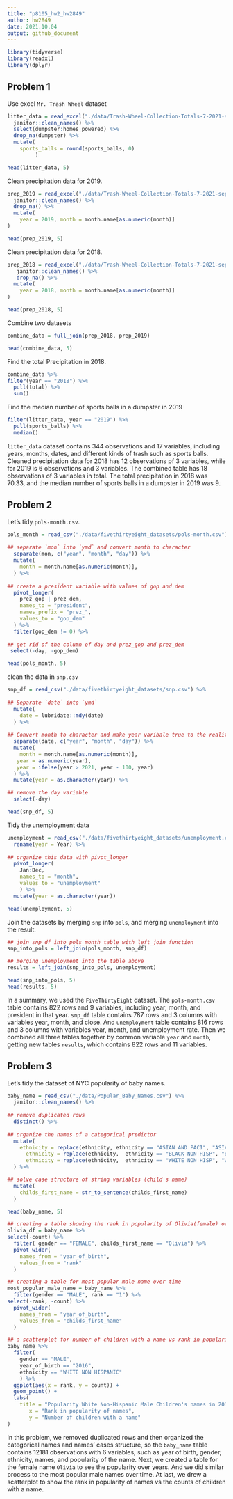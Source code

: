 ```yaml
---
title: "p8105_hw2_hw2849"
author: hw2849
date: 2021.10.04
output: github_document
---
```


```r
library(tidyverse)
library(readxl)
library(dplyr)
```

## Problem 1

Use excel `Mr. Trash Wheel` dataset

```r
litter_data = read_excel("./data/Trash-Wheel-Collection-Totals-7-2021-sept.xlsx", sheet = 1) %>%
  janitor::clean_names() %>%
  select(dumpster:homes_powered) %>% 
  drop_na(dumpster) %>%
  mutate(
    sports_balls = round(sports_balls, 0)
         )

head(litter_data, 5)
```

Clean precipitation data for 2019.

```r
prep_2019 = read_excel("./data/Trash-Wheel-Collection-Totals-7-2021-sept.xlsx", sheet = 7, "A2:B14") %>%
  janitor::clean_names() %>%
  drop_na() %>% 
  mutate(
    year = 2019, month = month.name[as.numeric(month)]
) 

head(prep_2019, 5)
```

Clean precipitation data for 2018.

```r
prep_2018 = read_excel("./data/Trash-Wheel-Collection-Totals-7-2021-sept.xlsx", sheet = 8, "A2:B14") %>% 
   janitor::clean_names() %>%
   drop_na() %>% 
  mutate(
    year = 2018, month = month.name[as.numeric(month)]
) 

head(prep_2018, 5)
```

Combine two datasets

```r
combine_data = full_join(prep_2018, prep_2019)

head(combine_data, 5)
```

Find the total Precipitation in 2018.

```r
combine_data %>% 
filter(year == "2018") %>% 
  pull(total) %>% 
  sum()
```

Find the median number of sports balls in a dumpster in 2019

```r
filter(litter_data, year == "2019") %>% 
  pull(sports_balls) %>% 
  median()
```

`litter_data` dataset contains 344 observations and 17 variables, including years, months, dates, and different kinds of trash such as sports balls. Cleaned precipitation data for 2018 has 12 observations pf 3 variables, while for 2019 is 6 observations and 3 variables. The combined table has 18 observations of 3 variables in total. The total precipitation in 2018 was 70.33, and the median number of sports balls in a dumpster in 2019 was 9. 

## Problem 2

Let's tidy `pols-month.csv`.

```r
pols_month = read_csv("./data/fivethirtyeight_datasets/pols-month.csv") %>% 
  
## separate `mon` into `ymd` and convert month to character
  separate(mon, c("year", "month", "day")) %>% 
  mutate(
    month = month.name[as.numeric(month)], 
  ) %>% 
  
## create a president variable with values of gop and dem
  pivot_longer(
    prez_gop | prez_dem,
    names_to = "president",
    names_prefix = "prez_",
    values_to = "gop_dem"
  ) %>% 
  filter(gop_dem != 0) %>% 
  
## get rid of the column of day and prez_gop and prez_dem
 select(-day, -gop_dem)

head(pols_month, 5)
```

clean the data in `snp.csv`

```r
snp_df = read_csv("./data/fivethirtyeight_datasets/snp.csv") %>% 
  
## Separate `date` into `ymd`
  mutate(
    date = lubridate::mdy(date)
  ) %>% 
  
## Convert month to character and make year varibale true to the reality
  separate(date, c("year", "month", "day")) %>% 
  mutate(
    month = month.name[as.numeric(month)],
   year = as.numeric(year),
   year = ifelse(year > 2021, year - 100, year)
  ) %>% 
  mutate(year = as.character(year)) %>% 

## remove the day variable
  select(-day)

head(snp_df, 5)
```

Tidy the unemployment data

```r
unemployment = read_csv("./data/fivethirtyeight_datasets/unemployment.csv") %>% 
  rename(year = Year) %>% 
  
## organize this data with pivot_longer
  pivot_longer(
    Jan:Dec,
    names_to = "month",
    values_to = "unemployment"
    ) %>% 
  mutate(year = as.character(year))

head(unemployment, 5)
```

Join the datasets by merging `snp` into `pols`, and merging `unemployment` into the result.

```r
## join snp_df into pols_month table with left_join function
snp_into_pols = left_join(pols_month, snp_df)

## merging unemployment into the table above 
results = left_join(snp_into_pols, unemployment)

head(snp_into_pols, 5)
head(results, 5)
```

In a summary, we used the `FiveThirtyEight` dataset. The `pols-month.csv` table contains 822 rows and 9 variables, including year, month, and president in that year. `snp_df` table contains 787 rows and 3 columns with variables year, month, and close. And `unemployment` table contains 816 rows and 3 columns with variables year, month, and unemployment rate. Then we combined all three tables together by common variable `year` and `month`, getting new tables `results`, which contains 822 rows and 11 variables. 


## Problem 3

Let's tidy the dataset of NYC popularity of baby names. 

```r
baby_name = read_csv("./data/Popular_Baby_Names.csv") %>% 
  janitor::clean_names() %>%
  
## remove duplicated rows
  distinct() %>% 
  
## organize the names of a categorical predictor 
  mutate(
    ethnicity = replace(ethnicity, ethnicity == "ASIAN AND PACI", "ASIAN AND PACIFIC ISLANDER"),
      ethnicity = replace(ethnicity,  ethnicity == "BLACK NON HISP", "BLACK NON HISPANIC"), 
      ethnicity = replace(ethnicity,  ethnicity == "WHITE NON HISP", "WHITE NON HISPANIC")
  ) %>%

## solve case structure of string variables (child's name)
  mutate(
    childs_first_name = str_to_sentence(childs_first_name)
  )

head(baby_name, 5)

## creating a table showing the rank in popularity of Olivia(female) over time
olivia_df = baby_name %>% 
select(-count) %>% 
  filter( gender == "FEMALE", childs_first_name == "Olivia") %>% 
  pivot_wider(
    names_from = "year_of_birth",
    values_from = "rank"
  )

## creating a table for most popular male name over time
most_popular_male_name = baby_name %>% 
  filter(gender == "MALE", rank == "1") %>% 
select(-rank, -count) %>% 
  pivot_wider(
    names_from = "year_of_birth",
    values_from = "childs_first_name"
  )

## a scatterplot for number of children with a name vs rank in popularity
baby_name %>% 
  filter(
    gender == "MALE", 
    year_of_birth == "2016", 
    ethnicity == "WHITE NON HISPANIC"
    ) %>% 
  ggplot(aes(x = rank, y = count)) + 
  geom_point() + 
  labs(
    title = "Popularity White Non-Hispanic Male Children's names in 2016",
       x = "Rank in popularity of names",
       y = "Number of children with a name"
)
```

In this problem, we removed duplicated rows and then organized the categorical names and names' cases structure, so the `baby_name` table contains 12181 observations with 6 variables, such as year of birth, gender, ethnicity, names, and popularity of the name. Next, we created a table for the female name `Olivia` to see the popularity over years. And we did similar process to the most popular male names over time. At last, we drew a scatterplot to show the rank in popularity of names vs the counts of children with a name. 

